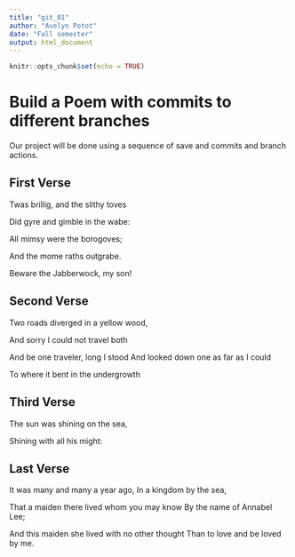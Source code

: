 ```yaml
---
title: "git_01"
author: "Avelyn Potot"
date: "Fall semester"
output: html_document
---
```


```r
knitr::opts_chunk$set(echo = TRUE)
```
# Build a Poem with commits to different branches

Our project will be done using a sequence of save and commits and branch actions.
<!-- Do not modify or change any text in "!--" bracketed areas such as this --- these are instructions to
you, if you change any of this the git program will notice it and compromise your git merging strategy !-->

## First Verse 
Twas brillig, and the slithy toves

Did gyre and gimble in the wabe:

All mimsy were the borogoves;

And the mome raths outgrabe.

Beware the Jabberwock, my son!

## Second Verse


Two roads diverged in a yellow wood,

And sorry I could not travel both

And be one traveler, long I stood
And looked down one as far as I could

To where it bent in the undergrowth

## Third Verse

The sun was shining on the sea,

Shining with all his might:

## Last Verse

It was many and many a year ago,
In a kingdom by the sea, 

That a maiden there lived whom you may know 
By the name of Annabel Lee;

And this maiden she lived with no other thought 
Than to love and be loved by me. 


